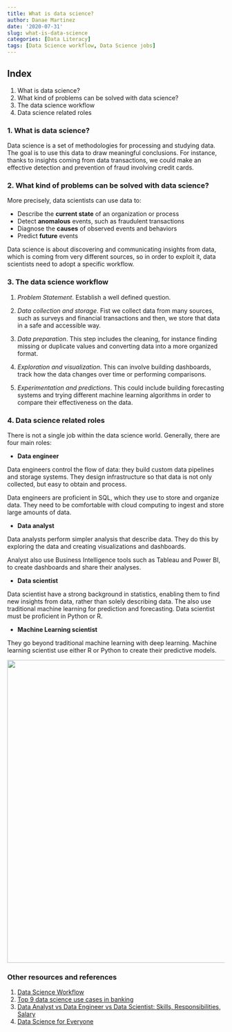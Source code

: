 ```yaml
---
title: What is data science?
author: Danae Martinez
date: '2020-07-31'
slug: what-is-data-science
categories: [Data Literacy]
tags: [Data Science workflow, Data Science jobs]
---
```

## Index 
1. What is data science? 
2. What kind of problems can be solved with data science?
3. The data science workflow
4. Data science related roles

### 1. What is data science? 

Data science is a set of methodologies for processing and studying data. The 
goal is to use this data to draw meaningful conclusions. For instance, thanks to 
insights coming from data transactions, we could make an effective detection and 
prevention of fraud involving credit cards. 

### 2. What kind of problems can be solved with data science?

More precisely, data scientists can use data to:

- Describe the **current state** of an organization or process
- Detect **anomalous** events, such as fraudulent transactions
- Diagnose the **causes** of observed events and behaviors 
- Predict **future** events 

Data science is about discovering and communicating insights from data, which is 
coming from very different sources, so in order to exploit it, data scientists 
need to adopt a specific workflow.

### 3. The data science workflow

1. *Problem Statement*. Establish a well defined question.

2. *Data collection and storage*. Fist we collect data from many sources, such 
as surveys and financial transactions and then, we store that data in a safe and 
accessible way.   

3. *Data preparation*. This step includes the cleaning, for instance finding 
missing or duplicate values and converting data into a more organized format.

4. *Exploration and visualization*. This can involve building dashboards, track 
how the data changes over time or performing comparisons. 

5. *Experimentation and predictions*. This could include building forecasting 
systems and trying different machine learning algorithms in order to compare their 
effectiveness on the data. 

### 4. Data science related roles

There is not a single job within the data science world. Generally, there are 
four main roles: 

- **Data engineer**

Data engineers control the flow of data: they build custom data pipelines and 
storage systems. They design infrastructure so that data is not only collected, 
but easy to obtain and process. 

Data engineers are proficient in SQL, which they use to store and organize data. 
They need to be comfortable with cloud computing to ingest and store large 
amounts of data.  

- **Data analyst**

Data analysts perform simpler analysis that describe data. They do this by 
exploring the data and creating visualizations and dashboards.  

Analyst also use Business Intelligence tools such as Tableau and Power BI, to 
create dashboards and share their analyses. 

- **Data scientist** 

Data scientist have a strong background in statistics, enabling them to find new 
insights from data, rather than solely describing data. The also use traditional 
machine learning for prediction and forecasting. Data scientist must be 
proficient in Python or R.

- **Machine Learning scientist**

They go beyond traditional machine learning with deep learning. Machine learning 
scientist use either R or Python to create their predictive models. 


<center>
 ![](/data_scientist.png){width=700px}
<!-- ![](data_scientist.png) -->
</center>


### Other resources and references 

1. [Data Science Workflow](https://www.zeolearn.com/magazine/data-science-workflow)
2. [Top 9 data science use cases in banking](https://www.fintechnews.org/top-9-data-science-use-cases-in-banking/)
3. [Data Analyst vs Data Engineer vs Data Scientist: Skills, Responsibilities,
Salary](https://www.edureka.co/blog/data-analyst-vs-data-engineer-vs-data-scientist/)
4. [Data Science for Everyone](https://learn.datacamp.com/courses/data-science-for-everyone)